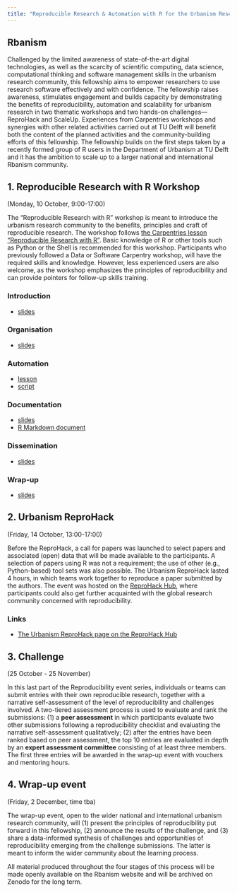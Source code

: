 ```yaml
---
title: "Reproducible Research & Automation with R for the Urbanism Research Community"
---
```


<!-- Open all links in a new browser tab -->
<base target="_blank">

## Rbanism

Challenged by the limited awareness of state-of-the-art digital technologies, as well as the scarcity of scientific computing, data science, computational thinking and software management skills in the urbanism research community, this fellowship aims to empower researchers to use research software effectively and with confidence. The fellowship raises awareness, stimulates engagement and builds capacity by demonstrating the benefits of reproducibility, automation and scalability for urbanism research in two thematic workshops and two hands-on challenges---ReproHack and ScaleUp. Experiences from Carpentries workshops and synergies with other related activities carried out at TU Delft will benefit both the content of the planned activities and the community-building efforts of this fellowship. The fellowship builds on the first steps taken by a recently formed group of R users in the Department of Urbanism at TU Delft and it has the ambition to scale up to a larger national and international Rbanism community. 

## 1. Reproducible Research with R Workshop

(Monday, 10 October, 9:00-17:00)

The "Reproducible Research with R" workshop is meant to introduce the urbanism research community to the benefits, principles and craft of reproducible research. The workshop follows [the Carpentries lesson "Reproducible Research with R"](https://datacarpentry.org/rr-workshop/). Basic knowledge of R or other tools such as Python or the Shell is recommended for this workshop. Participants who previously followed a Data or Software Carpentry workshop, will have the required skills and knowledge. However, less experienced users are also welcome, as the workshop emphasizes the principles of reproducibility and can provide pointers for follow-up skills training.

### Introduction

-   [slides](https://rbanism.github.io/repro-r-workshop/documents/01-intro-slides.html)

### Organisation

-   [slides](https://rbanism.github.io/repro-r-workshop/documents/02-organization-slides.html)

### Automation

-   [lesson](https://rbanism.github.io/repro-r-workshop/documents/03-automation.html)
-   [script](https://github.com/Rbanism/repro-r-workshop-livecode/blob/main/R/my-first-R-script.R)


### Documentation

-   [slides](https://rbanism.github.io/repro-r-workshop/documents/04-literate-programming-slides.html)
-   [R Markdown document](https://github.com/Rbanism/repro-r-workshop-livecode/blob/main/documents/my-awesome-report.Rmd)

### Dissemination

-   [slides](https://rbanism.github.io/repro-r-workshop/documents/05-publishing-slides.html)

### Wrap-up

-   [slides](https://rbanism.github.io/repro-r-workshop/documents/06-wrap-up.html)


## 2. Urbanism ReproHack

(Friday, 14 October, 13:00-17:00)

Before the ReproHack, a call for papers was launched to select papers and associated (open) data that will be made available to the participants. A selection of papers using R was not a requirement; the use of other (e.g., Python-based) tool sets was also possible. The Urbanism ReproHack lasted 4 hours, in which teams work together to reproduce a paper submitted by the authors. The event was hosted on the [ReproHack Hub](https://www.reprohack.org/), where participants could also get further acquainted with the global research community concerned with reproducibility.

### Links

- [The Urbanism ReproHack page on the ReproHack Hub](https://www.reprohack.org/event/21/)

## 3. Challenge

(25 October - 25 November)

In this last part of the Reproducibility event series,  individuals or teams can submit entries with their own reproducible research, together with a narrative self-assessment of the level of reproducibility and challenges involved. A two-tiered assessment process is used to evaluate and rank the submissions: (1) a **peer assessment** in which participants evaluate two other submissions following a reproducibility checklist and evaluating the narrative self-assessment qualitatively; (2) after the entries have been ranked based on peer assessment, the top 10 entries are evaluated in depth by an **expert assessment committee** consisting of at least three members. The first three entries will be awarded in the wrap-up event with vouchers and mentoring hours.

## 4. Wrap-up event

(Friday, 2 December, time tba)

The wrap-up event, open to the wider national and international urbanism research community, will (1) present the principles of reproducibility put forward in this fellowship, (2) announce the results of the challenge, and (3) share a data-informed synthesis of challenges and opportunities of reproducibility emerging from the challenge submissions. The latter is meant to inform the wider community about the learning process.

All material produced throughout the four stages of this process will be made openly available on the Rbanism website and will be archived on Zenodo for the long term.
